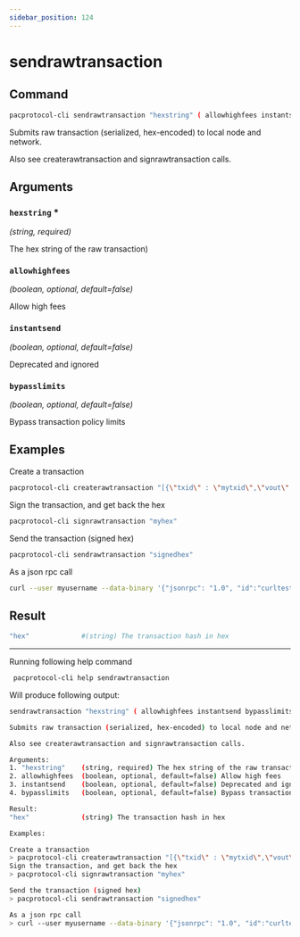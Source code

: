 ```yaml
---
sidebar_position: 124
---
```


# sendrawtransaction
## Command

```bash
pacprotocol-cli sendrawtransaction "hexstring" ( allowhighfees instantsend bypasslimits)
```

Submits raw transaction (serialized, hex-encoded) to local node and network.

Also see createrawtransaction and signrawtransaction calls.



## Arguments

### `hexstring` <span class='asterisk'>*</span>
*(string, required)*

The hex string of the raw transaction)


### `allowhighfees` 
*(boolean, optional, default=false)*

Allow high fees


### `instantsend` 
*(boolean, optional, default=false)*

Deprecated and ignored


### `bypasslimits` 
*(boolean, optional, default=false)*

Bypass transaction policy limits


## Examples


Create a transaction

```bash
pacprotocol-cli createrawtransaction "[{\"txid\" : \"mytxid\",\"vout\":0}]" "{\"myaddress\":0.01}"
```

Sign the transaction, and get back the hex

```bash
pacprotocol-cli signrawtransaction "myhex"
```



Send the transaction (signed hex)

```bash
pacprotocol-cli sendrawtransaction "signedhex"
```



As a json rpc call

```bash
curl --user myusername --data-binary '{"jsonrpc": "1.0", "id":"curltest", "method": "sendrawtransaction", "params": ["signedhex"] }' -H 'content-type: text/plain;' http://127.0.0.1:1111/
```
## Result
```bash
"hex"             #(string) The transaction hash in hex
```


___

Running following help command
```bash
 pacprotocol-cli help sendrawtransaction
```
Will produce following output:


```bash
sendrawtransaction "hexstring" ( allowhighfees instantsend bypasslimits)

Submits raw transaction (serialized, hex-encoded) to local node and network.

Also see createrawtransaction and signrawtransaction calls.

Arguments:
1. "hexstring"    (string, required) The hex string of the raw transaction)
2. allowhighfees  (boolean, optional, default=false) Allow high fees
3. instantsend    (boolean, optional, default=false) Deprecated and ignored
4. bypasslimits   (boolean, optional, default=false) Bypass transaction policy limits

Result:
"hex"             (string) The transaction hash in hex

Examples:

Create a transaction
> pacprotocol-cli createrawtransaction "[{\"txid\" : \"mytxid\",\"vout\":0}]" "{\"myaddress\":0.01}"
Sign the transaction, and get back the hex
> pacprotocol-cli signrawtransaction "myhex"

Send the transaction (signed hex)
> pacprotocol-cli sendrawtransaction "signedhex"

As a json rpc call
> curl --user myusername --data-binary '{"jsonrpc": "1.0", "id":"curltest", "method": "sendrawtransaction", "params": ["signedhex"] }' -H 'content-type: text/plain;' http://127.0.0.1:1111/

```


